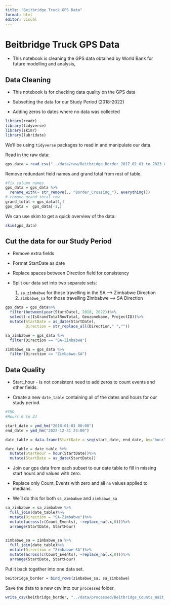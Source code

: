 ```yaml
---
title: "Beitbridge Truck GPS Data"
format: html
editor: visual
---
```


# Beitbridge Truck GPS Data

-   This notebook is cleaning the GPS data obtained by World Bank for future modelling and analysis,

## Data Cleaning

-   This notebook is for checking data quality on the GPS data

-   Subsetting the data for our Study Period (2018-2022)

-   Adding zeros to dates where no data was collected

```r
library(readr)
library(tidyverse)
library(skimr)
library(lubridate)
```

We'll be using `tidyverse` packages to read in and manipulate our data.

Read in the raw data:

```r
gps_data = read_csv("../data/raw/Beitbridge_Border_2017_02_01_to_2023_02_28.csv")
```

Remove redundant field names and grand total from rest of table.

```r
#fix column names
gps_data = gps_data %>%
  rename_with(~ str_remove(., "Border_Crossing_"), everything())
# remove grand total row
grand_total = gps_data[1,]
gps_data =  gps_data[-1,]
```

We can use skim to get a quick overview of the data:

```r
skim(gps_data)
```

## Cut the data for our Study Period

-   Remove extra fields

-   Format StartDate as date

-   Replace spaces between Direction field for consistency

-   Split our data set into two separate sets:

    1.  `sa_zimbabwe` for those travelling in the SA --\> Zimbabwe Direction
    2.  `zimbabwe_sa` for those travelling Zimbabwe --\> SA Direction

```r
gps_data = gps_data%>%
  filter(between(year(StartDate), 2018, 2022))%>%
  select(-c(IsGrandTotalRowTotal, GeozoneName, ProjectID))%>%
  mutate(StartDate = as_date(StartDate),
         Direction = str_replace_all(Direction," ",""))

sa_zimbabwe = gps_data %>%
  filter(Direction == "SA-Zimbabwe")

zimbabwe_sa = gps_data %>%
  filter(Direction == "Zimbabwe-SA")
```

## Data Quality

-   Start_hour - is not consistent need to add zeros to count events and other fields.

-   Create a new `date_table` containing all of the dates and hours for our study period.

```r
#YMD
#Hours 0 to 23

start_date = ymd_hm("2018-01-01 00:00")
end_date = ymd_hm("2022-12-31 23:00")

date_table = data.frame(StartDate = seq(start_date, end_date, by="hour"))

date_table = date_table %>%
  mutate(StartHour = hour(StartDate))%>%
  mutate(StartDate = as_date(StartDate))
```

-   Join our gps data from each subset to our date table to fill in missing start hours and values with zero.

-   Replace only Count_Events with zero and all `na` values applied to medians.

-   We'll do this for both `sa_zimbabwe` and `zimbabwe_sa`

```r
sa_zimbabwe = sa_zimbabwe %>%
  full_join(date_table)%>%
  mutate(Direction = "SA-Zimbabwe")%>%
  mutate(across(c(Count_Events), ~replace_na(.x,0)))%>%
  arrange(StartDate, StartHour)
  
```

```r
zimbabwe_sa = zimbabwe_sa %>%
  full_join(date_table)%>%
  mutate(Direction = "Zimbabwe-SA")%>%
  mutate(across(c(Count_Events), ~replace_na(.x,0)))%>%
  arrange(StartDate, StartHour)
```

Put it back together into one data set.

```r
beitbridge_border = bind_rows(zimbabwe_sa, sa_zimbabwe)
```

Save the data to a new csv into our `processed` folder.

```r
write_csv(beitbridge_border, "../data/processed/Beitbridge_Counts_Wait_Time_2018_2022.csv")
```
